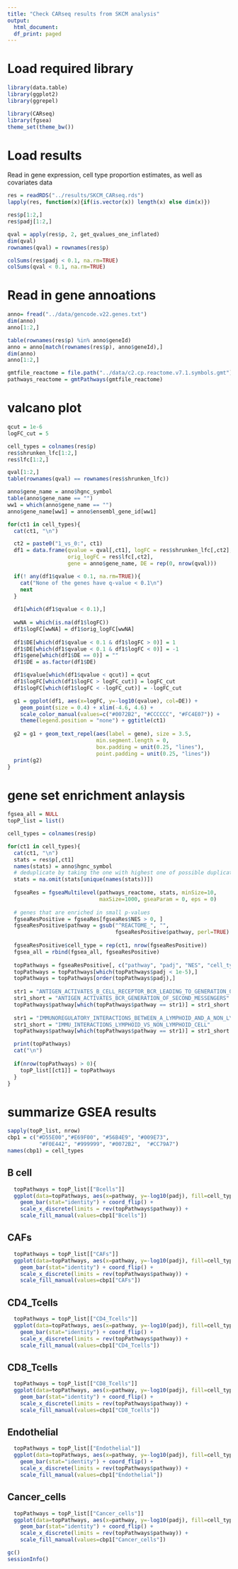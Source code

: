 ```yaml
---
title: "Check CARseq results from SKCM analysis"
output:
  html_document:
  df_print: paged
---
```


# Load required library
```r
library(data.table)
library(ggplot2)
library(ggrepel)

library(CARseq)
library(fgsea)
theme_set(theme_bw())
```


# Load results 

Read in gene expression, cell type proportion estimates, as well as covariates data

```r
res = readRDS("../results/SKCM_CARseq.rds")
lapply(res, function(x){if(is.vector(x)) length(x) else dim(x)})

res$p[1:2,]
res$padj[1:2,]

qval = apply(res$p, 2, get_qvalues_one_inflated)
dim(qval)
rownames(qval) = rownames(res$p)

colSums(res$padj < 0.1, na.rm=TRUE)
colSums(qval < 0.1, na.rm=TRUE)
```


# Read in gene annoations

```r
anno= fread("../data/gencode.v22.genes.txt")
dim(anno)
anno[1:2,]

table(rownames(res$p) %in% anno$geneId)
anno = anno[match(rownames(res$p), anno$geneId),]
dim(anno)
anno[1:2,]

gmtfile_reactome = file.path("../data/c2.cp.reactome.v7.1.symbols.gmt")
pathways_reactome = gmtPathways(gmtfile_reactome)
```

# valcano plot

```r
qcut = 1e-6
logFC_cut = 5

cell_types = colnames(res$p)
res$shrunken_lfc[1:2,]
res$lfc[1:2,]

qval[1:2,]
table(rownames(qval) == rownames(res$shrunken_lfc))

anno$gene_name = anno$hgnc_symbol
table(anno$gene_name == "")
ww1 = which(anno$gene_name == "")
anno$gene_name[ww1] = anno$ensembl_gene_id[ww1]

for(ct1 in cell_types){
  cat(ct1, "\n")

  ct2 = paste0("1_vs_0:", ct1)
  df1 = data.frame(qvalue = qval[,ct1], logFC = res$shrunken_lfc[,ct2], 
                   orig_logFC = res$lfc[,ct2], 
                   gene = anno$gene_name, DE = rep(0, nrow(qval)))

  if(! any(df1$qvalue < 0.1, na.rm=TRUE)){
    cat("None of the genes have q-value < 0.1\n")
    next
  }
  
  df1[which(df1$qvalue < 0.1),]
  
  wwNA = which(is.na(df1$logFC))
  df1$logFC[wwNA] = df1$orig_logFC[wwNA]
  
  df1$DE[which(df1$qvalue < 0.1 & df1$logFC > 0)] = 1
  df1$DE[which(df1$qvalue < 0.1 & df1$logFC < 0)] = -1
  df1$gene[which(df1$DE == 0)] = ""
  df1$DE = as.factor(df1$DE)

  df1$qvalue[which(df1$qvalue < qcut)] = qcut
  df1$logFC[which(df1$logFC > logFC_cut)] = logFC_cut
  df1$logFC[which(df1$logFC < -logFC_cut)] = -logFC_cut

  g1 = ggplot(df1, aes(x=logFC, y=-log10(qvalue), col=DE)) +
    geom_point(size = 0.4) + xlim(-4.6, 4.6) + 
    scale_color_manual(values=c("#0072B2", "#CCCCCC", "#FC4E07")) +
    theme(legend.position = "none") + ggtitle(ct1)
  
  g2 = g1 + geom_text_repel(aes(label = gene), size = 3.5, 
                            min.segment.length = 0, 
                            box.padding = unit(0.25, "lines"),
                            point.padding = unit(0.25, "lines")) 
  print(g2)
}

```

# gene set enrichment anlaysis

```r
fgsea_all = NULL
topP_list = list()

cell_types = colnames(res$p)

for(ct1 in cell_types){
  cat(ct1, "\n")
  stats = res$p[,ct1]
  names(stats) = anno$hgnc_symbol
  # deduplicate by taking the one with highest one of possible duplicated gene symbols
  stats = na.omit(stats[unique(names(stats))])
  
  fgseaRes = fgseaMultilevel(pathways_reactome, stats, minSize=10, 
                             maxSize=1000, gseaParam = 0, eps = 0)
  
  # genes that are enriched in small p-values
  fgseaResPositive = fgseaRes[fgseaRes$NES > 0, ]
  fgseaResPositive$pathway = gsub("^REACTOME_", "", 
                                  fgseaResPositive$pathway, perl=TRUE)
  
  fgseaResPositive$cell_type = rep(ct1, nrow(fgseaResPositive))
  fgsea_all = rbind(fgsea_all, fgseaResPositive)
  
  topPathways = fgseaResPositive[, c("pathway", "padj", "NES", "cell_type")]
  topPathways = topPathways[which(topPathways$padj < 1e-5),]
  topPathways = topPathways[order(topPathways$padj),]
  
  str1 = "ANTIGEN_ACTIVATES_B_CELL_RECEPTOR_BCR_LEADING_TO_GENERATION_OF_SECOND_MESSENGERS"
  str1_short = "ANTIGEN_ACTIVATES_BCR_GENERATION_OF_SECOND_MESSENGERS"
  topPathways$pathway[which(topPathways$pathway == str1)] = str1_short
  
  str1 = "IMMUNOREGULATORY_INTERACTIONS_BETWEEN_A_LYMPHOID_AND_A_NON_LYMPHOID_CELL"
  str1_short = "IMMU_INTERACTIONS_LYMPHOID_VS_NON_LYMPHOID_CELL"
  topPathways$pathway[which(topPathways$pathway == str1)] = str1_short

  print(topPathways)
  cat("\n")
  
  if(nrow(topPathways) > 0){
    topP_list[[ct1]] = topPathways
  }
}
```

# summarize GSEA results
```r
sapply(topP_list, nrow)
cbp1 = c("#D55E00","#E69F00", "#56B4E9", "#009E73",
          "#F0E442", "#999999", "#0072B2",  "#CC79A7")
names(cbp1) = cell_types
```

## B cell
```r
  topPathways = topP_list[["Bcells"]]
  ggplot(data=topPathways, aes(x=pathway, y=-log10(padj), fill=cell_type)) + 
    geom_bar(stat="identity") + coord_flip() + 
    scale_x_discrete(limits = rev(topPathways$pathway)) + 
    scale_fill_manual(values=cbp1["Bcells"])
```

## CAFs
```r
  topPathways = topP_list[["CAFs"]]
  ggplot(data=topPathways, aes(x=pathway, y=-log10(padj), fill=cell_type)) + 
    geom_bar(stat="identity") + coord_flip() + 
    scale_x_discrete(limits = rev(topPathways$pathway)) + 
    scale_fill_manual(values=cbp1["CAFs"])
```

## CD4_Tcells
```r
  topPathways = topP_list[["CD4_Tcells"]]
  ggplot(data=topPathways, aes(x=pathway, y=-log10(padj), fill=cell_type)) + 
    geom_bar(stat="identity") + coord_flip() + 
    scale_x_discrete(limits = rev(topPathways$pathway)) + 
    scale_fill_manual(values=cbp1["CD4_Tcells"])
```

## CD8_Tcells
```r
  topPathways = topP_list[["CD8_Tcells"]]
  ggplot(data=topPathways, aes(x=pathway, y=-log10(padj), fill=cell_type)) + 
    geom_bar(stat="identity") + coord_flip() + 
    scale_x_discrete(limits = rev(topPathways$pathway)) + 
    scale_fill_manual(values=cbp1["CD8_Tcells"])
```

## Endothelial
```r
  topPathways = topP_list[["Endothelial"]]
  ggplot(data=topPathways, aes(x=pathway, y=-log10(padj), fill=cell_type)) + 
    geom_bar(stat="identity") + coord_flip() + 
    scale_x_discrete(limits = rev(topPathways$pathway)) + 
    scale_fill_manual(values=cbp1["Endothelial"])
```

## Cancer_cells
```r
  topPathways = topP_list[["Cancer_cells"]]
  ggplot(data=topPathways, aes(x=pathway, y=-log10(padj), fill=cell_type)) + 
    geom_bar(stat="identity") + coord_flip() + 
    scale_x_discrete(limits = rev(topPathways$pathway)) + 
    scale_fill_manual(values=cbp1["Cancer_cells"])
```

```r
gc()
sessionInfo()
```

